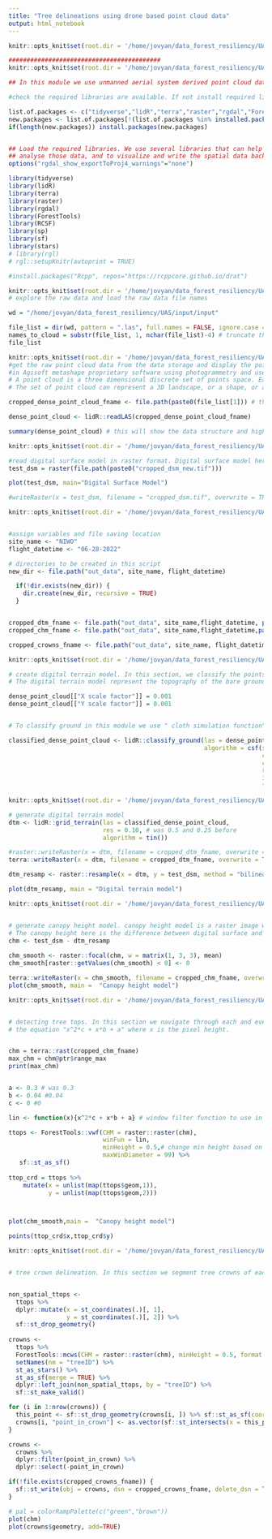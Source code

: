 ---
title: "Tree delineations using drone based point cloud data"
output: html_notebook
---

```{r, setup, include=FALSE}
knitr::opts_knit$set(root.dir = '/home/jovyan/data_forest_resiliency/UAS/input/input')

```


```{r}
##########################################
knitr::opts_knit$set(root.dir = '/home/jovyan/data_forest_resiliency/UAS/input/input')

## In this module we use unmanned aerial system derived point cloud data to delineate individual tree locations and their individual canopy areas.

#check the required libraries are available. If not install required libraries.

list.of.packages <- c("tidyverse","lidR","terra","raster","rgdal","ForestTools","RCSF","sp","sf","stars")
new.packages <- list.of.packages[!(list.of.packages %in% installed.packages()[,"Package"])]
if(length(new.packages)) install.packages(new.packages)


## Load the required libraries. We use several libraries that can help with data loading, reading spatial data including raster and point cloud data, 
## analyse those data, and to visualize and write the spatial data back into a desired location.
options("rgdal_show_exportToProj4_warnings"="none")

library(tidyverse)
library(lidR)
library(terra)
library(raster)
library(rgdal)
library(ForestTools)
library(RCSF)
library(sp)
library(sf)
library(stars)
# library(rgl)
# rgl::setupKnitr(autoprint = TRUE)

#install.packages("Rcpp", repos="https://rcppcore.github.io/drat")

```


```{r}

knitr::opts_knit$set(root.dir = '/home/jovyan/data_forest_resiliency/UAS/input/input')
# explore the raw data and load the raw data file names

wd = "/home/jovyan/data_forest_resiliency/UAS/input/input"

file_list = dir(wd, pattern = ".las", full.names = FALSE, ignore.case = TRUE) 
names_to_cloud = substr(file_list, 1, nchar(file_list)-4) # truncate the file names only to get the name part eliminating the extension.
file_list
```


```{r}

knitr::opts_knit$set(root.dir = '/home/jovyan/data_forest_resiliency/UAS/input/input')
#get the raw point cloud data from the data storage and display the point cloud. The point cloud data was produced 
#in Agisoft metashape proprietary software using photogrammetry and used hundreds of RBG images collected using a phantom 4 pro drone.
# A point cloud is a three dimensional discrete set of points space. Each point can be identified using a set of three Cartesian coordinates (X, Y, and Z).
# The set of point cloud can represent a 3D landscape, or a shape, or an object. 

cropped_dense_point_cloud_fname <- file.path(paste0(file_list[1])) # the number here to say data from which file in the list we want to load

dense_point_cloud <- lidR::readLAS(cropped_dense_point_cloud_fname)

summary(dense_point_cloud) # this will show the data structure and high level information within the point cloud file we loaded.

```


```{r}

knitr::opts_knit$set(root.dir = '/home/jovyan/data_forest_resiliency/UAS/input/input')

#read digital surface model in raster format. Digital surface model here was created using proprietary software called Agisoft metashape. 
test_dsm = raster(file.path(paste0("cropped_dsm_new.tif")))

plot(test_dsm, main="Digital Surface Model")

#writeRaster(x = test_dsm, filename = "cropped_dsm.tif", overwrite = TRUE)

```


```{r}

knitr::opts_knit$set(root.dir = '/home/jovyan/data_forest_resiliency/UAS/input/input')


#assign variables and file saving location
site_name <- "NIWO"
flight_datetime <- "06-28-2022"

# directories to be created in this script
new_dir <- file.path("out_data", site_name, flight_datetime)

  if(!dir.exists(new_dir)) {
    dir.create(new_dir, recursive = TRUE)
  }


cropped_dtm_fname <- file.path("out_data", site_name,flight_datetime, paste0(names_to_cloud[1], "_dtm2.tif"))
cropped_chm_fname <- file.path("out_data", site_name,flight_datetime,paste0(names_to_cloud[1], "_chm2.tif"))

cropped_crowns_fname <- file.path("out_data", site_name, flight_datetime,paste0(names_to_cloud[1], "_crowns_cropped2.gpkg"))
```


```{r}

knitr::opts_knit$set(root.dir = '/home/jovyan/data_forest_resiliency/UAS/input/input')

# create digital terrain model. In this section, we classify the points into ground and above ground points. Then use ground points to generate digital terrain model.
# The digital terrain model represent the topography of the bare ground underneath the trees, grass or shrubs.

dense_point_cloud[["X scale factor"]] = 0.001
dense_point_cloud[["Y scale factor"]] = 0.001


# To classify ground in this module we use " cloth simulation function" algorithm. More information about the algorithm can be found https://r-lidar.github.io/lidRbook/gnd.html. The algorithm is first proposed by https://doi.org/10.3390/rs8060501

classified_dense_point_cloud <- lidR::classify_ground(las = dense_point_cloud,
                                                      algorithm = csf(sloop_smooth = TRUE,
                                                                      class_threshold = 0.25,
                                                                      cloth_resolution = 0.50, # was 0.5 before,
                                                                      rigidness = 1,
                                                                      iterations = 500,
                                                                      time_step = 0.65))


```


```{r}

knitr::opts_knit$set(root.dir = '/home/jovyan/data_forest_resiliency/UAS/input/input')

# generate digital terrain model
dtm <- lidR::grid_terrain(las = classified_dense_point_cloud,
                          res = 0.10, # was 0.5 and 0.25 before
                          algorithm = tin())

#raster::writeRaster(x = dtm, filename = cropped_dtm_fname, overwrite = TRUE)
terra::writeRaster(x = dtm, filename = cropped_dtm_fname, overwrite = TRUE)

dtm_resamp <- raster::resample(x = dtm, y = test_dsm, method = "bilinear")

plot(dtm_resamp, main = "Digital terrain model")
```


```{r}

knitr::opts_knit$set(root.dir = '/home/jovyan/data_forest_resiliency/UAS/input/input')


# generate canopy height model. canopy height model is a raster image where the values in pixel represents the canopy height at that pixel.
# The canopy height here is the difference between digital surface and the digital terrain models.
chm <- test_dsm - dtm_resamp
  
chm_smooth <- raster::focal(chm, w = matrix(1, 3, 3), mean)
chm_smooth[raster::getValues(chm_smooth) < 0] <- 0

terra::writeRaster(x = chm_smooth, filename = cropped_chm_fname, overwrite = TRUE)
plot(chm_smooth, main =  "Canopy height model")
```


```{r}

knitr::opts_knit$set(root.dir = '/home/jovyan/data_forest_resiliency/UAS/input/input')


# detecting tree tops. In this section we navigate through each and every cell with a given moving window filter. The vwf or the variable window filter algorithm developed by Popescu and Wynne (2004). The size of the window changes based on the height of the cell on which it is centered.  from the cell that has the maximum height in the canopy height model and assign them to a certain tree. Thus it is important to define the variable size window at the first. Here we use 
# the equation "x^2*c + x*b + a" where x is the pixel height.  


chm = terra::rast(cropped_chm_fname)
max_chm = chm@ptr$range_max
print(max_chm)


a <- 0.3 # was 0.3
b <- 0.04 #0.04
c <- 0 #0

lin <- function(x){x^2*c + x*b + a} # window filter function to use in next step

ttops <- ForestTools::vwf(CHM = raster::raster(chm), 
                          winFun = lin, 
                          minHeight = 0.5,# change min height based on research objectives 
                          maxWinDiameter = 99) %>% 
   sf::st_as_sf()
    
ttop_crd = ttops %>%
    mutate(x = unlist(map(ttops$geom,1)),
           y = unlist(map(ttops$geom,2)))



plot(chm_smooth,main =  "Canopy height model")

points(ttop_crd$x,ttop_crd$y)

```


```{r}

knitr::opts_knit$set(root.dir = '/home/jovyan/data_forest_resiliency/UAS/input/input')


# tree crown delineation. In this section we segment tree crowns of each tree top we generated in the earlier step. We use "mcws" watershed algorithm.  


non_spatial_ttops <-
  ttops %>%
  dplyr::mutate(x = st_coordinates(.)[, 1],
                y = st_coordinates(.)[, 2]) %>%
  sf::st_drop_geometry()
  
crowns <-
  ttops %>%
  ForestTools::mcws(CHM = raster::raster(chm), minHeight = 0.5, format = "raster") %>% # minheight was 1 m before
  setNames(nm = "treeID") %>%
  st_as_stars() %>%
  st_as_sf(merge = TRUE) %>%
  dplyr::left_join(non_spatial_ttops, by = "treeID") %>% 
  sf::st_make_valid()

for (i in 1:nrow(crowns)) {
  this_point <- sf::st_drop_geometry(crowns[i, ]) %>% sf::st_as_sf(coords = c("x", "y"), crs = sf::st_crs(crowns))
  crowns[i, "point_in_crown"] <- as.vector(sf::st_intersects(x = this_point, y = crowns[i, ], sparse = FALSE))
}

crowns <-
  crowns %>% 
  dplyr::filter(point_in_crown) %>% 
  dplyr::select(-point_in_crown)

if(!file.exists(cropped_crowns_fname)) {
  sf::st_write(obj = crowns, dsn = cropped_crowns_fname, delete_dsn = TRUE)
}

# pal = colorRampPalette(c("green","brown"))
plot(chm)
plot(crowns$geometry, add=TRUE)

```


